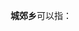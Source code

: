 '''城郊乡'''可以指：
{{PRC admin/disambig|21/14/21/217/000|23/11/81/200/000|35/04/24/200/000|35/08/22/200/000|35/09/26/200/000|41/02/21/213/000|41/03/28/200/000|41/05/81/200/000|41/07/81/208/000|41/13/21/300/000|41/13/27/300/000|41/13/28/300/000|41/13/29/300/000|41/13/30/300/000|41/14/22/214/000|41/14/23/206/000|41/14/25/210/000|41/15/25/200/000|41/15/28/200/000|41/16/21/205/000|41/16/25/200/000|41/16/27/200/000|42/13/81/200/000|43/01/24/217/000|43/06/81/200/000|43/10/21/200/000|43/10/23/200/000|43/10/26/200/000|43/12/23/201/000|51/07/03/200/000|62/12/02/200/000}}
{{disambig|cat=三字中国乡名消歧义}}